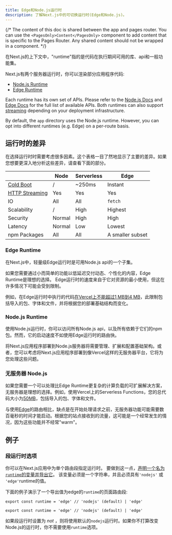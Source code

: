 ```yaml
---
title: Edge和Node.js运行时
description: 了解Next.js中的可切换运行时(Edge和Node.js)。
---
```



{/* The content of this doc is shared between the app and pages router. You can use the `<PagesOnly>Content</PagesOnly>` component to add content that is specific to the Pages Router. Any shared content should not be wrapped in a component. */}

在Next.js的上下文中，"runtime"指的是代码在执行期间可用的库、api和一般功能集。

Next.js有两个服务器运行时，你可以渲染部分应用程序代码:

- [Node.js Runtime](#nodejs-runtime)
- [Edge Runtime](#edge-runtime)

Each runtime has its own set of APIs. Please refer to the [Node.js Docs](https://nodejs.org/docs/latest/api/) and [Edge Docs](/docs/app/api-reference/edge) for the full list of available APIs. Both runtimes can also support [streaming](/docs/app/building-your-application/routing/loading-ui-and-streaming) depending on your deployment infrastructure.

By default, the `app` directory uses the Node.js runtime. However, you can opt into different runtimes (e.g. Edge) on a per-route basis.

## 运行时的差异

在选择运行时时需要考虑很多因素。这个表格一目了然地显示了主要的差异。如果您想要更深入地分析这些差异，请查看下面的部分。

|                                                                                                                                                     | Node   | Serverless | Edge             |
| --------------------------------------------------------------------------------------------------------------------------------------------------- | ------ | ---------- | ---------------- |
| [Cold Boot](https://vercel.com/docs/concepts/get-started/compute#cold-and-hot-boots?utm_source=next-site&utm_medium=docs&utm_campaign=next-website) | /      | ~250ms     | Instant          |
| [HTTP Streaming](/docs/app/building-your-application/routing/loading-ui-and-streaming)                                                              | Yes    | Yes        | Yes              |
| IO                                                                                                                                                  | All    | All        | `fetch`          |
| Scalability                                                                                                                                         | /      | High       | Highest          |
| Security                                                                                                                                            | Normal | High       | High             |
| Latency                                                                                                                                             | Normal | Low        | Lowest           |
| npm Packages                                                                                                                                        | All    | All        | A smaller subset |

### Edge Runtime

在Next.js中，轻量级Edge运行时是可用Node.js api的一个子集。

如果您需要通过小而简单的功能以低延迟交付动态、个性化的内容，Edge Runtime是理想的选择。
Edge运行时的速度来自于它对资源的最小使用，但这在许多情况下可能会受到限制。

例如，在Edge运行时中执行的代码[在Vercel上不能超过1 MB到4 MB](https://vercel.com/docs/concepts/limits/overview#edge-middleware-and-edge-functions-size)，此限制包括导入的包、字体和文件，并将根据您的部署基础结构而变化。

### Node.js Runtime

使用Node.js运行时，你可以访问所有Node.js api，以及所有依赖于它们的npm包。然而，它的启动速度不如使用Edge运行时的路由快。

将Next.js应用程序部署到Node.js服务器将需要管理、扩展和配置基础架构。或者，您可以考虑将Next.js应用程序部署到像Vercel这样的无服务器平台，它将为您处理这些问题。

### 无服务器 Node.js

如果您需要一个可以处理比Edge Runtime更复杂的计算负载的可扩展解决方案，无服务器是理想的选择。例如，使用Vercel上的Serverless Functions，您的总代码大小为[50MB](https://vercel.com/docs/concepts/limits/overview#serverless-function-size)，包括导入的包、字体和文件。

与使用[Edge](https://vercel.com/docs/concepts/functions/edge-functions)的路由相比，缺点是在开始处理请求之前，无服务器功能可能需要数百毫秒的时间才能启动。根据您的站点接收到的流量，这可能是一个经常发生的情况，因为这些功能并不经常"warm"。

<AppOnly>

## 例子

### 段运行时选项

你可以在Next.js应用中为单个路由段指定运行时。
要做到这一点，[声明一个名为`runtime`的变量并导出它](/docs/app/api-reference/file-conventions/route-segment-config)。
该变量必须是一个字符串，并且必须具有`'nodejs'` 或 `'edge'`runtime的值。

下面的例子演示了一个导出值为edge的`runtime`的页面路由段:

```tsx title="app/page.tsx" switcher
export const runtime = 'edge' // 'nodejs' (default) | 'edge'
```

```jsxtitle="app/page.js" switcher
export const runtime = 'edge' // 'nodejs' (default) | 'edge'
```

如果段运行时设置为 _not_ ，则将使用默认的`nodejs`运行时。如果你不打算改变Node.js的运行时，你不需要使用`runtime`选项。

</AppOnly>
